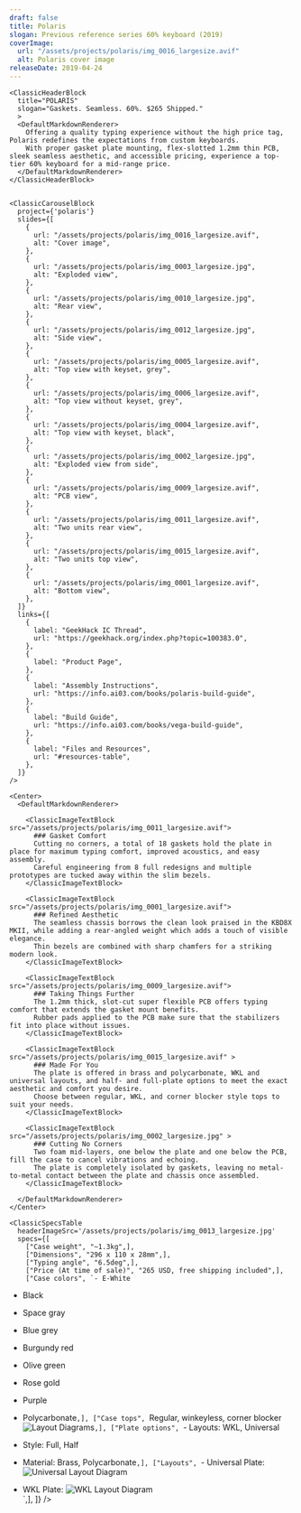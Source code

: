 ```yaml
---
draft: false
title: Polaris
slogan: Previous reference series 60% keyboard (2019) 
coverImage:
  url: "/assets/projects/polaris/img_0016_largesize.avif"
  alt: Polaris cover image
releaseDate: 2019-04-24
---
```


<DefaultLayout title={frontmatter.title}>

  <ClassicBlurredHeader src={frontmatter.coverImage.url} />

  <div class="container mx-auto">

    <ClassicHeaderBlock 
      title="POLARIS"
      slogan="Gaskets. Seamless. 60%. $265 Shipped."
      >
      <DefaultMarkdownRenderer>
        Offering a quality typing experience without the high price tag, Polaris redefines the expectations from custom keyboards.  
        With proper gasket plate mounting, flex-slotted 1.2mm thin PCB, sleek seamless aesthetic, and accessible pricing, experience a top-tier 60% keyboard for a mid-range price.
      </DefaultMarkdownRenderer>
    </ClassicHeaderBlock>


    <ClassicCarouselBlock 
      project={'polaris'} 
      slides={[
        {
          url: "/assets/projects/polaris/img_0016_largesize.avif",
          alt: "Cover image",
        },
        {
          url: "/assets/projects/polaris/img_0003_largesize.jpg",
          alt: "Exploded view",
        },
        {
          url: "/assets/projects/polaris/img_0010_largesize.jpg",
          alt: "Rear view",
        },
        {
          url: "/assets/projects/polaris/img_0012_largesize.jpg",
          alt: "Side view",
        },
        {
          url: "/assets/projects/polaris/img_0005_largesize.avif",
          alt: "Top view with keyset, grey",
        },
        {
          url: "/assets/projects/polaris/img_0006_largesize.avif",
          alt: "Top view without keyset, grey",
        },
        {
          url: "/assets/projects/polaris/img_0004_largesize.avif",
          alt: "Top view with keyset, black",
        },
        {
          url: "/assets/projects/polaris/img_0002_largesize.jpg",
          alt: "Exploded view from side",
        },
        {
          url: "/assets/projects/polaris/img_0009_largesize.avif",
          alt: "PCB view",
        },
        {
          url: "/assets/projects/polaris/img_0011_largesize.avif",
          alt: "Two units rear view",
        },
        {
          url: "/assets/projects/polaris/img_0015_largesize.avif",
          alt: "Two units top view",
        },
        {
          url: "/assets/projects/polaris/img_0001_largesize.avif",
          alt: "Bottom view",
        },
      ]} 
      links={[
        {
          label: "GeekHack IC Thread",
          url: "https://geekhack.org/index.php?topic=100383.0",
        },
        {
          label: "Product Page",
        },
        {
          label: "Assembly Instructions",
          url: "https://info.ai03.com/books/polaris-build-guide",
        },
        {
          label: "Build Guide",
          url: "https://info.ai03.com/books/vega-build-guide",
        },
        {
          label: "Files and Resources",
          url: "#resources-table",
        },
      ]}
    />

    <Center>
      <DefaultMarkdownRenderer>

        <ClassicImageTextBlock src="/assets/projects/polaris/img_0011_largesize.avif">
          ### Gasket Comfort
          Cutting no corners, a total of 18 gaskets hold the plate in place for maximum typing comfort, improved acoustics, and easy assembly.
          Careful engineering from 8 full redesigns and multiple prototypes are tucked away within the slim bezels.
        </ClassicImageTextBlock>

        <ClassicImageTextBlock src="/assets/projects/polaris/img_0001_largesize.avif">
          ### Refined Aesthetic
          The seamless chassis borrows the clean look praised in the KBD8X MKII, while adding a rear-angled weight which adds a touch of visible elegance.  
          Thin bezels are combined with sharp chamfers for a striking modern look.
        </ClassicImageTextBlock> 

        <ClassicImageTextBlock src="/assets/projects/polaris/img_0009_largesize.avif">
          ### Taking Things Further
          The 1.2mm thick, slot-cut super flexible PCB offers typing comfort that extends the gasket mount benefits.  
          Rubber pads applied to the PCB make sure that the stabilizers fit into place without issues.
        </ClassicImageTextBlock> 

        <ClassicImageTextBlock src="/assets/projects/polaris/img_0015_largesize.avif" >
          ### Made For You
          The plate is offered in brass and polycarbonate, WKL and universal layouts, and half- and full-plate options to meet the exact aesthetic and comfort you desire.  
          Choose between regular, WKL, and corner blocker style tops to suit your needs.
        </ClassicImageTextBlock>

        <ClassicImageTextBlock src="/assets/projects/polaris/img_0002_largesize.jpg" >
          ### Cutting No Corners
          Two foam mid-layers, one below the plate and one below the PCB, fill the case to cancel vibrations and echoing.  
          The plate is completely isolated by gaskets, leaving no metal-to-metal contact between the plate and chassis once assembled.
        </ClassicImageTextBlock>

      </DefaultMarkdownRenderer>
    </Center>

    <ClassicSpecsTable 
      headerImageSrc='/assets/projects/polaris/img_0013_largesize.jpg' 
      specs={[
        ["Case weight", "~1.3kg",],
        ["Dimensions", "296 x 110 x 28mm",],
        ["Typing angle", "6.5deg",],
        ["Price (At time of sale)", "265 USD, free shipping included",],
        ["Case colors", `- E-White
- Black
- Space gray
- Blue grey
- Burgundy red
- Olive green
- Rose gold
- Purple
- Polycarbonate`,],
        ["Case tops", `Regular, winkeyless, corner blocker  
![Layout Diagrams](/assets/projects/polaris/img_0014_mediumsize.jpg)`,],
        ["Plate options", `- Layouts: WKL, Universal
- Style: Full, Half
- Material: Brass, Polycarbonate`,],
        ["Layouts", `- Universal Plate:
![Universal Layout Diagram](/assets/projects/polaris/img_0007_largesize.avif)  
- WKL Plate:
![WKL Layout Diagram](/assets/projects/polaris/img_0008_largesize.jpg)  
`,],
    ]} />

    <ClassicResourcesTable project='vega' />

  </div>

</DefaultLayout>